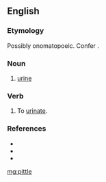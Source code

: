 ==English==

===Etymology===
Possibly onomatopoeic. Confer {{m|en|piddle}}.

===Noun===
{{en-noun|-}}

# {{lb|en|Northumbria}} [[urine]]

===Verb===
{{en-verb|pittl}}

# {{lb|en|Northumbria}} To [[urinate]].

===References===
* {{R:Northeast Dialect 2005}}
* {{R:New Geordie Dictionary 1987}}
* {{R:Todds Geordie 1977}}

[[mg:pittle]]